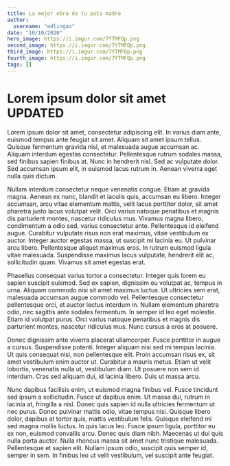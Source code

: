 ```yaml
---
title: La mejor obra de tu puta madre
author:
  username: "edlingao"
date: "10/10/2020"
hero_image: https://i.imgur.com/7YTMFQp.png
second_image: https://i.imgur.com/7YTMFQp.png
third_image: https://i.imgur.com/7YTMFQp.png
fourth_image: https://i.imgur.com/7YTMFQp.png
tags: []
---
```


# Lorem ipsum dolor sit amet UPDATED

Lorem ipsum dolor sit amet, consectetur adipiscing elit. In varius diam ante, euismod tempus ante feugiat sit amet. Aliquam sit amet ipsum tellus. Quisque fermentum gravida nisl, et malesuada augue accumsan ac. Aliquam interdum egestas consectetur. Pellentesque rutrum sodales massa, sed finibus sapien finibus at. Nunc in hendrerit nisl. Sed ac vulputate dolor. Sed accumsan ipsum elit, in euismod lacus rutrum in. Aenean viverra eget nulla quis dictum.

Nullam interdum consectetur neque venenatis congue. Etiam at gravida magna. Aenean ex nunc, blandit et iaculis quis, accumsan eu libero. Integer accumsan, arcu vitae elementum mattis, velit lacus porttitor dolor, sit amet pharetra justo lacus volutpat velit. Orci varius natoque penatibus et magnis dis parturient montes, nascetur ridiculus mus. Vivamus magna libero, condimentum a odio sed, varius consectetur ante. Pellentesque id eleifend augue. Curabitur vulputate risus non erat maximus, vitae vestibulum ex auctor. Integer auctor egestas massa, ut suscipit mi lacinia eu. Ut pulvinar arcu libero. Pellentesque aliquet maximus eros. In rutrum euismod ligula vitae malesuada. Suspendisse maximus lacus vulputate, hendrerit elit ac, sollicitudin quam. Vivamus sit amet egestas erat.

Phasellus consequat varius tortor a consectetur. Integer quis lorem eu sapien suscipit euismod. Sed ex sapien, dignissim eu volutpat ac, tempus in urna. Aliquam commodo nisi sit amet maximus luctus. Ut ultricies sem erat, malesuada accumsan augue commodo vel. Pellentesque consectetur pellentesque orci, et auctor lectus interdum in. Nullam elementum pharetra odio, nec sagittis ante sodales fermentum. In semper id leo eget molestie. Etiam id volutpat purus. Orci varius natoque penatibus et magnis dis parturient montes, nascetur ridiculus mus. Nunc cursus a eros at posuere.

Donec dignissim ante viverra placerat ullamcorper. Fusce porttitor in augue a cursus. Suspendisse potenti. Integer aliquam nisi sed mi tempus lacinia. Ut quis consequat nisi, non pellentesque elit. Proin accumsan risus ex, sit amet vestibulum enim auctor ut. Curabitur a mauris metus. Etiam ut velit lobortis, venenatis nulla ut, vestibulum diam. Ut posuere non sem id interdum. Cras sed aliquam dui, id lacinia libero. Duis ut massa arcu.

Nunc dapibus facilisis enim, ut euismod magna finibus vel. Fusce tincidunt sed ipsum a sollicitudin. Fusce ut dapibus enim. Ut massa dui, rutrum in lacinia at, fringilla a nisl. Donec quis sapien id nulla ultricies fermentum ut nec purus. Donec pulvinar mattis odio, vitae tempus nisi. Quisque libero dolor, dapibus at tortor quis, mattis vestibulum felis. Quisque eleifend mi sed magna mollis luctus. In quis lacus leo. Fusce ipsum ligula, porttitor eu ex non, euismod convallis arcu. Donec quis diam nibh. Maecenas ut dui quis nulla porta auctor. Nulla rhoncus massa sit amet nunc tristique malesuada. Pellentesque et sapien elit. Nullam ipsum odio, suscipit quis semper id, semper in sem. In finibus leo ut velit vestibulum, vel suscipit ante feugiat.
